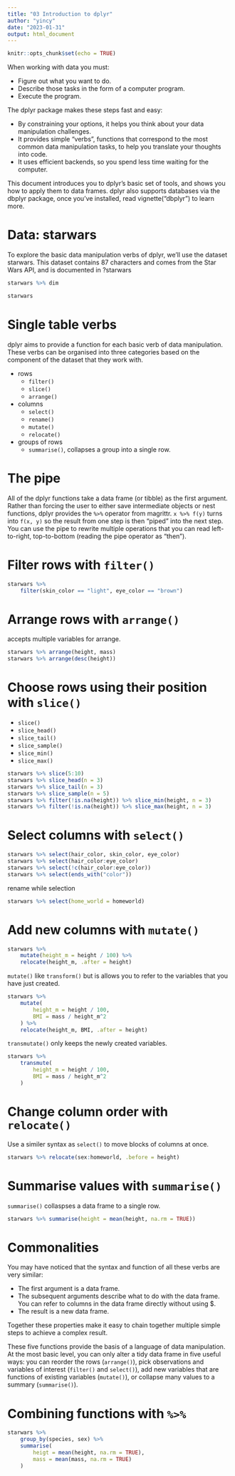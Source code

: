 ```yaml
---
title: "03 Introduction to dplyr"
author: "yincy"
date: "2023-01-31"
output: html_document
---
```


```r
knitr::opts_chunk$set(echo = TRUE)
```

When working with data you must:  

- Figure out what you want to do.
- Describe those tasks in the form of a computer program.
- Execute the program.


The dplyr package makes these steps fast and easy:

- By constraining your options, it helps you think about your data manipulation challenges.
- It provides simple “verbs”, functions that correspond to the most common data manipulation tasks, to help you translate your thoughts into code.
- It uses efficient backends, so you spend less time waiting for the computer.

This document introduces you to dplyr’s basic set of tools, and shows you how to apply them to data frames. dplyr also supports databases via the dbplyr package, once you’ve installed, read vignette("dbplyr") to learn more.


# Data: starwars
To explore the basic data manipulation verbs of dplyr, we’ll use the dataset starwars. This dataset contains 87 characters and comes from the Star Wars API, and is documented in ?starwars

```r
starwars %>% dim

starwars
```


# Single table verbs
dplyr aims to provide a function for each basic verb of data manipulation. These verbs can be organised into three categories based on the component of the dataset that they work with.  

- rows
    - `filter()`
    - `slice()`
    - `arrange()`
    
- columns
    - `select()`
    - `rename()`
    - `mutate()`
    - `relocate()`
    
- groups of rows
    - `summarise()`, collapses a group into a single row.  
    

# The pipe
All of the dplyr functions take a data frame (or tibble) as the first argument. Rather than forcing the user to either save intermediate objects or nest functions, dplyr provides the `%>%` operator from magrittr. `x %>% f(y)` turns into `f(x, y)` so the result from one step is then “piped” into the next step. You can use the pipe to rewrite multiple operations that you can read left-to-right, top-to-bottom (reading the pipe operator as “then”).


# Filter rows with `filter()`
```r
starwars %>% 
    filter(skin_color == "light", eye_color == "brown")
```

# Arrange rows with `arrange()`
accepts multiple variables for arrange.  

```r
starwars %>% arrange(height, mass)
starwars %>% arrange(desc(height))
```


# Choose rows using their position with `slice()`
- `slice()`
- `slice_head()`
- `slice_tail()`
- `slice_sample()`
- `slice_min()`
- `slice_max()`

```r
starwars %>% slice(5:10)
starwars %>% slice_head(n = 3)
starwars %>% slice_tail(n = 3)
starwars %>% slice_sample(n = 5)
starwars %>% filter(!is.na(height)) %>% slice_min(height, n = 3)
starwars %>% filter(!is.na(height)) %>% slice_max(height, n = 3)
```


# Select columns with `select()`
```r
starwars %>% select(hair_color, skin_color, eye_color)
starwars %>% select(hair_color:eye_color)
starwars %>% select(!c(hair_color:eye_color))
starwars %>% select(ends_with("color"))
```


rename while selection
```r
starwars %>% select(home_world = homeworld)
```


# Add new columns with `mutate()`
```r
starwars %>% 
    mutate(height_m = height / 100) %>% 
    relocate(height_m, .after = height)
```


`mutate()` like `transform()` but is allows you to refer to the variables that you have just created.  

```r
starwars %>% 
    mutate(
        height_m = height / 100, 
        BMI = mass / height_m^2
    ) %>% 
    relocate(height_m, BMI, .after = height)
```


`transmutate()` only keeps the newly created variables.  
```r
starwars %>% 
    transmute(
        height_m = height / 100, 
        BMI = mass / height_m^2
    )
```


# Change column order with `relocate()`
Use a similer syntax as `select()` to move blocks of columns at once.  

```r
starwars %>% relocate(sex:homeworld, .before = height)
```

# Summarise values with `summarise()`
`summarise()` collaspses a data frame to a single row.

```r
starwars %>% summarise(height = mean(height, na.rm = TRUE))
```


# Commonalities
You may have noticed that the syntax and function of all these verbs are very similar:

- The first argument is a data frame.
- The subsequent arguments describe what to do with the data frame. You can refer to columns in the data frame directly without using $.
- The result is a new data frame. 


Together these properties make it easy to chain together multiple simple steps to achieve a complex result.

These five functions provide the basis of a language of data manipulation. At the most basic level, you can only alter a tidy data frame in five useful ways: you can reorder the rows (`arrange()`), pick observations and variables of interest (`filter()` and `select()`), add new variables that are functions of existing variables (`mutate()`), or collapse many values to a summary (`summarise()`).


# Combining functions with `%>%`
```r
starwars %>% 
    group_by(species, sex) %>% 
    summarise(
        heigt = mean(height, na.rm = TRUE), 
        mass = mean(mass, na.rm = TRUE)
    )
```







